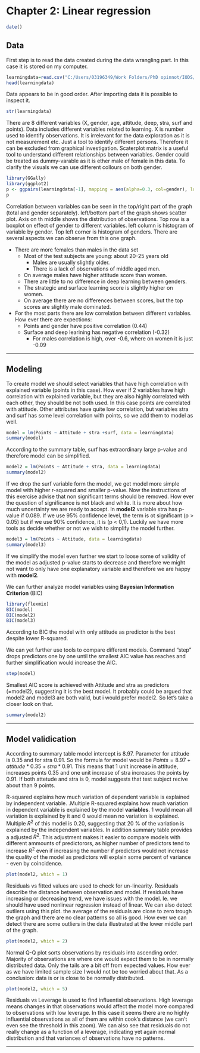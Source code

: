 # Chapter 2: Linear regression


```r
date()
```
## Data


First step is to read the data created during the data wrangling part. In this case it is stored on my computer.

```r
learningdata=read.csv("C:/Users/03196349/Work Folders/PhD opinnot/IODS/IODS-project/data/learning2014.csv")
head(learningdata)
```

Data appears to be in good order. After importing data it is possible to inspect it.

```r
str(learningdata)
```
There are 8 different variables (X, gender, age, attitude, deep, stra, surf and points). Data includes different variables related to learning. X is number used to identify observations. It is irrelevant for the data exploration as it is not measurement etc. Just a tool to identify different persons. Therefore it can be excluded from graphical investigation. Scaterplot matrix is a useful tool to understand different relationships between variables. Gender could be treated as dummy-varable as it is ether male of female in this data. To clarify the visuals we can use different collours on both gender. 

```r
library(GGally)
library(ggplot2)
p <- ggpairs(learningdata[-1], mapping = aes(alpha=0.3, col=gender), lower = list(combo = wrap("facethist", bins = 20)))
p
```

Correlation between variables can be seen in the top/right part of the graph (total and gender separately). left/bottom part of the graph shows scatter plot. Axis on th middle shows the distribution of observations. Top row is a boxplot on effect of gender to different variables. left column is histogram of variable by gender. Top left corner is histogram of genders.  There are several aspects we can observe from this one graph. 

* There are more females than males in the data set
    * Most of the test subjects are young: about 20-25 years old
        + Males are usually slightly older.
        + There is a lack of observations of middle aged men.
    * On average males have higher attitude score than women.
    * There are little to no difference in deep learning between genders.
    * The strategic and surface learning score is slightly higher on women.
    * On average there are no differences between scores, but the top scores are slightly male dominated.

* For the most parts there are low correlation between different variables. How ever there are expections:
    + Points and gender have positive correlation (0.44)
    + Surface and deep learining has negative correlation (-0.32)
        * For males correlation is high, over -0.6, where on women it is just -0.09
        
***
## Modeling


To create model we should select variables that have high correlation with explained variable (points in this case). How ever if 2 variables have high correlation with explained variable, but they are also highly correlated with each other, they should be not both used.
In this case points are correlated with attitude. Other attributes have quite low correlation, but variables stra and surf has some level correlation with points, so we add them to model as well.


```r

model = lm(Points ~ Attitude + stra +surf, data = learningdata)
summary(model)
```


According to the summary table, surf has extraordinary large p-value and therefore model can be simplified.

```r

model2 = lm(Points ~ Attitude + stra, data = learningdata)
summary(model2)

```
If we drop the surf variable form the model, we get model more simple model with higher r-squared and smaller p-value. Now the instructions of this exercise 
 advise that non significant terms should be removed. How ever the question of significance is not black and white. It is more about how much uncertainty we are ready to accept. In **model2**  variable stra has p-value if 0.089. If we use 95% confidence level, the term is ot significant (p > 0.05) but if we use 90% confidence, it is (p < 0,1). Luckily we have more tools as decide whether or not we wish to simplify the model further.  
 
```r

model3 = lm(Points ~ Attitude, data = learningdata)
summary(model3)
```

If we simplify the model even further we start to loose some of validity of the model as adjusted p-value starts to decrease and therefore we might not want to only have one explanatory variable and therefore we are happy with **model2**. 


We can further analyze model variables using **Bayesian Information Criterion** (BIC)

```r
library(flexmix)
BIC(model)
BIC(model2)
BIC(model3)
```
According to BIC the model with only attitude as predictor is the best despite lower R-squared. 


We can yet further use tools to compare different models. Command "step" drops predictors one by one until the smallest AIC value has reaches and further simplification would increase the AIC. 
```r
step(model)
```
Smallest AIC score is achieved with Attitude and stra as predictors (=model2), suggesting it is the best model. It probably could be argued that model2 and model3 are both valid, but i would prefer model2. So let's take a closer look on that.

```r
summary(model2)

```
***

## Model validication

According to summary table model intercept is 8.97. Parameter for attitude is 0.35 and for stra 0.91. So the formula for model would be 
$Points=8.97+attitude*0.35+stra*0.91$. This means that 1 unit increase in attitude, increases points 0.35 and one unit increase of stra increases the points by 0.91. If both attetude and stra is 0, model suggests that test subject recive about than 9 points. 

R-squared explains how much variation of dependent variable is explained by independent variable. .Multiple R-squared explains how much variation in dependent variable is explained by the model **variables**. 1 would mean all variation is explained by it and 0 would mean no variation is explained. Multiple $R^2$ of this model is 0.20, suggesting that 20 % of the variation is explained by the independent variables. In addition summary table provides a adjusted $R^2$. This adjustment makes it easier to compare models with different ammounts of predictorors, as higher number of predictors tend to increase $R^2$ even if increasing the number if predictors would not increase the quality of the model as predictors will explain some percent of variance - even by coincidence. 



```r
plot(model2, which = 1)

```

Residuals vs fitted values are used to check for un-linearity. Residuals describe the distance between observation and model. If residuals have increasing or decreasing trend, we have issues with the model. Ie. we should have used nonlinear regression instead of linear. We can also detect outliers using this plot. the average of the residuals are close to zero trough the graph and there are no clear patterns so all is good. How ever we can detect there are some outliers in the data illustrated at the lower middle part of the graph.


```r
plot(model2, which = 2)

```

Normal Q-Q plot sorts observations by residuals into ascending order. Majority of observations are where one would expect them to be in normally distributed data. Only the tails are a bit off from expected values. How ever as we have limited sample size I would not be too worried about that. As a conclusion: data is or is close to be normally distributed. 


```r
plot(model2, which = 5)

```


Residuals vs Leverage is used to find influential observations. High leverage means changes in that observations would affect the model more compared to observations with low leverage. In this case it seems there are no highly influential observations as all of them are within cook's distance (we can't even see the threshold in this zoom). We can also see that residuals do not really change as a function of a leverage, indicating yet again normal distribution and that variances of observations have no patterns. 

***